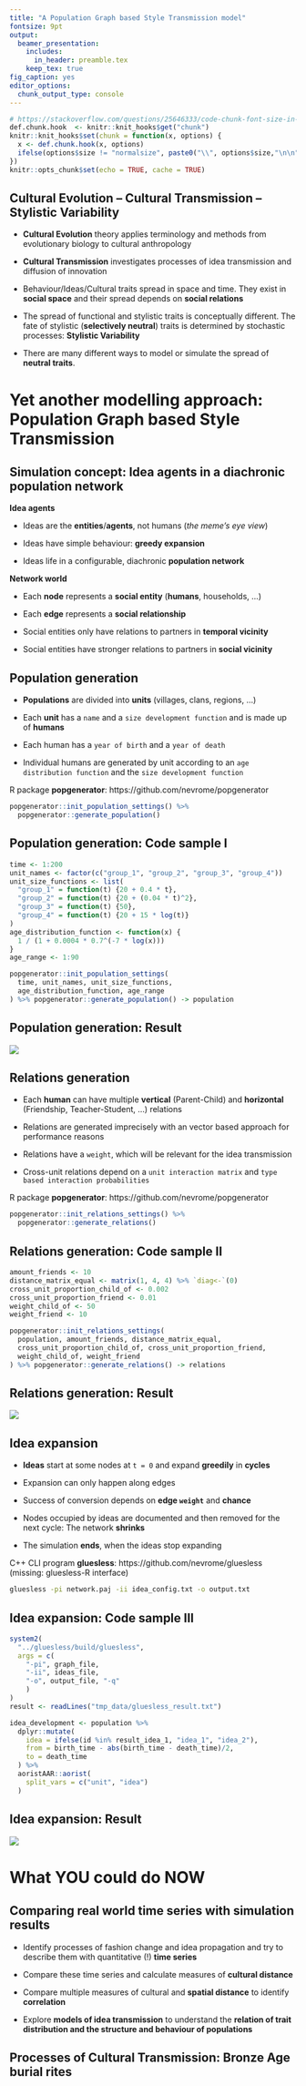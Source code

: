 ```yaml
---
title: "A Population Graph based Style Transmission model"
fontsize: 9pt
output:
  beamer_presentation:
    includes: 
      in_header: preamble.tex
    keep_tex: true
fig_caption: yes
editor_options: 
  chunk_output_type: console
---
```


```r
# https://stackoverflow.com/questions/25646333/code-chunk-font-size-in-rmarkdown-with-knitr-and-latex
def.chunk.hook  <- knitr::knit_hooks$get("chunk")
knitr::knit_hooks$set(chunk = function(x, options) {
  x <- def.chunk.hook(x, options)
  ifelse(options$size != "normalsize", paste0("\\", options$size,"\n\n", x, "\n\n \\normalsize"), x)
})
knitr::opts_chunk$set(echo = TRUE, cache = TRUE)
```

## Cultural Evolution -- Cultural Transmission -- Stylistic Variability

- **Cultural Evolution** theory applies terminology and methods from evolutionary biology to cultural anthropology

- **Cultural Transmission** investigates processes of idea transmission and diffusion of innovation

- Behaviour/Ideas/Cultural traits spread in space and time. They exist in **social space** and their spread depends on **social relations**

- The spread of functional and stylistic traits is conceptually different. The fate of stylistic (**selectively neutral**) traits is determined by stochastic processes: **Stylistic Variability**

\usebeamertemplate*{title separator}

- There are many different ways to model or simulate the spread of **neutral traits**.

# Yet another modelling approach: Population Graph based Style Transmission

## Simulation concept: Idea agents in a diachronic population network

**Idea agents**

- Ideas are the **entities**/**agents**, not humans (*the meme's eye view*)

- Ideas have simple behaviour: **greedy expansion**

- Ideas life in a configurable, diachronic **population network**

\usebeamertemplate*{title separator}

**Network world**

- Each **node** represents a **social entity** (**humans**, households, ...)

- Each **edge** represents a **social relationship**

- Social entities only have relations to partners in **temporal vicinity**

- Social entities have stronger relations to partners in **social vicinity**

## Population generation

- **Populations** are divided into **units** (villages, clans, regions, ...)

- Each **unit** has a `name` and a `size development function` and is made up of **humans**

- Each human has a `year of birth` and a `year of death`

- Individual humans are generated by unit according to an `age distribution function` and the `size development function`

\usebeamertemplate*{title separator}

R package **popgenerator**: https://github.com/nevrome/popgenerator

```r
popgenerator::init_population_settings() %>% 
  popgenerator::generate_population()
```
  
## Population generation: Code sample I

```r
time <- 1:200
unit_names <- factor(c("group_1", "group_2", "group_3", "group_4"))
unit_size_functions <- list(
  "group_1" = function(t) {20 + 0.4 * t}, 
  "group_2" = function(t) {20 + (0.04 * t)^2},
  "group_3" = function(t) {50}, 
  "group_4" = function(t) {20 + 15 * log(t)}
)
age_distribution_function <- function(x) {
  1 / (1 + 0.0004 * 0.7^(-7 * log(x)))
}
age_range <- 1:90

popgenerator::init_population_settings(
  time, unit_names, unit_size_functions, 
  age_distribution_function, age_range
) %>% popgenerator::generate_population() -> population
```

## Population generation: Result

![](figures/code_sample_I_population_generation.jpg)

## Relations generation

- Each **human** can have multiple **vertical** (Parent-Child) and **horizontal** (Friendship, Teacher-Student, ...) relations

- Relations are generated imprecisely with an vector based approach for performance reasons

- Relations have a `weight`, which will be relevant for the idea transmission

- Cross-unit relations depend on a `unit interaction matrix` and `type based interaction probabilities`

\usebeamertemplate*{title separator}

R package **popgenerator**: https://github.com/nevrome/popgenerator

```r
popgenerator::init_relations_settings() %>% 
  popgenerator::generate_relations()
```

## Relations generation: Code sample II

```r
amount_friends <- 10
distance_matrix_equal <- matrix(1, 4, 4) %>% `diag<-`(0)
cross_unit_proportion_child_of <- 0.002
cross_unit_proportion_friend <- 0.01
weight_child_of <- 50
weight_friend <- 10

popgenerator::init_relations_settings(
  population, amount_friends, distance_matrix_equal, 
  cross_unit_proportion_child_of, cross_unit_proportion_friend,
  weight_child_of, weight_friend
) %>% popgenerator::generate_relations() -> relations
```

## Relations generation: Result

![](figures/code_sample_II_relations_generation.jpg)

## Idea expansion

- **Ideas** start at some nodes at `t = 0` and expand **greedily** in **cycles**

- Expansion can only happen along edges

- Success of conversion depends on **edge `weight`** and **chance**

- Nodes occupied by ideas are documented and then removed for the next cycle: The network **shrinks**

- The simulation **ends**, when the ideas stop expanding

\usebeamertemplate*{title separator}

C++ CLI program **gluesless**: https://github.com/nevrome/gluesless  
(missing: gluesless-R interface)

```bash
gluesless -pi network.paj -ii idea_config.txt -o output.txt
```

## Idea expansion: Code sample III

```r
system2(
  "../gluesless/build/gluesless", 
  args = c(
    "-pi", graph_file, 
    "-ii", ideas_file, 
    "-o", output_file, "-q"
    )
)
result <- readLines("tmp_data/gluesless_result.txt")

idea_development <- population %>%
  dplyr::mutate(
    idea = ifelse(id %in% result_idea_1, "idea_1", "idea_2"),
    from = birth_time - abs(birth_time - death_time)/2, 
    to = death_time
  ) %>%
  aoristAAR::aorist(
    split_vars = c("unit", "idea")
  )
```

## Idea expansion: Result

![](figures/code_sample_III_idea_generation.jpg)

# What YOU could do NOW

## Comparing real world time series with simulation results

- Identify processes of fashion change and idea propagation and try to describe them with quantitative (!) **time series**

- Compare these time series and calculate measures of **cultural distance**

- Compare multiple measures of cultural and **spatial distance** to identify **correlation**

\usebeamertemplate*{title separator}

- Explore **models of idea transmission** to understand the **relation of trait distribution and the structure and behaviour of populations**

## Processes of Cultural Transmission: Bronze Age burial rites

\begin{columns}
  \begin{column}{0.40\textwidth}
    \begin{figure}
      \includegraphics{figures/cultrans_bronzeageburials_map_graves.jpeg}
    \end{figure}
    \vspace{0.5cm}
    \footnotesize{Schmid, Evaluating Cultural Transmission in Bronze Age burial rites of Central, Northern and North-western Europe using radiocarbon data, Adaptive Behavior, \textit{forthcoming}}
  \end{column}
  \begin{column}{0.26\textwidth}
    \begin{figure}
      \includegraphics{figures/cultrans_bronzeageburials_development_burial_type.jpeg}
    \end{figure}
  \end{column}
\end{columns}

##

\titlepage
